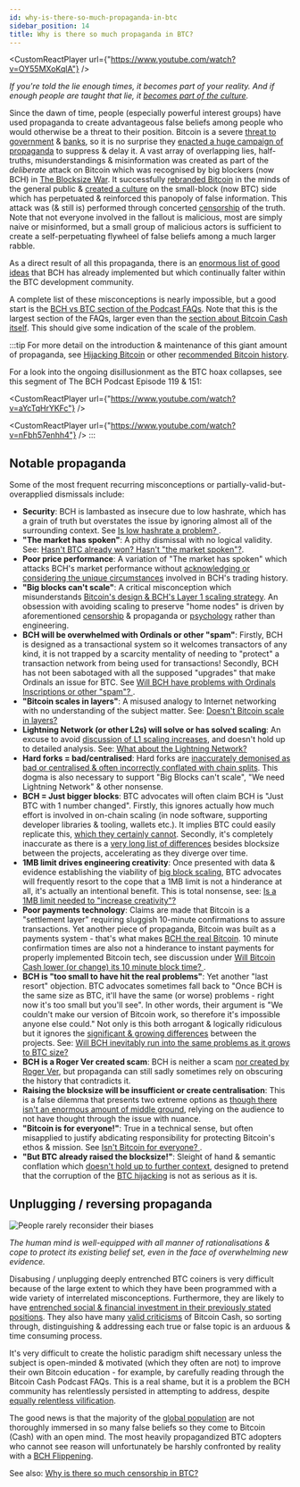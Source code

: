 ```yaml
---
id: why-is-there-so-much-propaganda-in-btc
sidebar_position: 14
title: Why is there so much propaganda in BTC?
---
```




<CustomReactPlayer url={"https://www.youtube.com/watch?v=OY55MXoKqlA"} />

_If you're told the lie enough times, it becomes part of your reality. And if enough people are taught that lie, it [becomes part of the culture](/faqs/Culture/what-is-bitcoin-maximalism)._

Since the dawn of time, people (especially powerful interest groups) have used propaganda to create advantageous false beliefs among people who would otherwise be a threat to their position. Bitcoin is a severe [threat to government](/start#episode-5-of-10-government) & [banks](/start#episode-6-of-10-banks), so it is no surprise they [enacted a huge campaign of propaganda](/start#episode-8-of-10-bitcoin-cash) to suppress & delay it. A vast array of overlapping lies, half-truths, misunderstandings & misinformation was created as part of the *deliberate* attack on Bitcoin which was recognised by big blockers (now BCH) in [The Blocksize War](/start#episode-8-of-10-bitcoin-cash). It successfully [rebranded Bitcoin](/faqs/BCH/will-bitcoin-cash-rebrand) in the minds of the general public & [created a culture](/faqs/Culture/what-is-bitcoin-maximalism#btc-toxic-maximalism) on the small-block (now BTC) side which has perpetuated & reinforced this panopoly of false information. This attack was (& still is) performed through concerted [censorship](/faqs/BCH-vs-BTC/why-is-there-so-much-censorship-in-btc) of the truth. Note that not everyone involved in the fallout is malicious, most are simply naive or misinformed, but a small group of malicious actors is sufficient to create a self-perpetuating flywheel of false beliefs among a much larger rabble.

As a direct result of all this propaganda, there is an [enormous list of good ideas](/faqs/BCH-vs-BTC/why-does-btc-already-have-what-btc-wants) that BCH has already implemented but which continually falter within the BTC development community.

A complete list of these misconceptions is nearly impossible, but a good start is the [BCH vs BTC section of the Podcast FAQs](/faqs#bitcoin-cash-bch-vs-bitcoin-btc). Note that this is the largest section of the FAQs, larger even than the [section about Bitcoin Cash itself](/faqs#bitcoin-cash-bch). This should give some indication of the scale of the problem.

:::tip
For more detail on the introduction & maintenance of this giant amount of propaganda, see [Hijacking Bitcoin](/faqs/Media/what-about-roger-vers-book-hijacking-bitcoin) or other [recommended Bitcoin history](/recommended#history).

For a look into the ongoing disillusionment as the BTC hoax collapses, see this segment of The BCH Podcast Episode 119 & 151:

<CustomReactPlayer url={"https://www.youtube.com/watch?v=aYcTqHrYKFc"} />

<CustomReactPlayer url={"https://www.youtube.com/watch?v=nFbh57enhh4"} />
:::

## Notable propaganda

Some of the most frequent recurring misconceptions or partially-valid-but-overapplied dismissals include:

- **Security**: BCH is lambasted as insecure due to low hashrate, which has a grain of truth but overstates the issue by ignoring almost all of the surrounding context. See [Is low hashrate a problem?
](/faqs/BCH-vs-BTC/is-low-hashrate-a-problem).
- **"The market has spoken"**: A pithy dismissal with no logical validity. See: [Hasn't BTC already won? Hasn't "the market spoken"?](/faqs/BCH-vs-BTC/hasnt-btc-already-won).
- **Poor price performance**: A variation of "The market has spoken" which attacks BCH's market performance without [acknowledging or considering the unique circumstances](/faqs/BCH-vs-BTC/if-bch-is-so-great-why-is-the-price-low) involved in BCH's trading history.
- **"Big blocks can't scale"**: A critical misconception which misunderstands [Bitcoin's design & BCH's Layer 1 scaling strategy](/faqs/Global-Reserve-Currency/can-BCH-technically-scale-to-global-reserve-currency). An obsession with avoiding scaling to preserve "home nodes" is driven by aforementioned [censorship](/faqs/BCH-vs-BTC/why-is-there-so-much-censorship-in-btc) & propaganda or [psychology](/faqs/Global-Reserve-Currency/can-BCH-technically-scale-to-global-reserve-currency#btc-node-operator-psychology) rather than engineering.
- **BCH will be overwhelmed with Ordinals or other "spam"**: Firstly, BCH is designed as a transactional system so it welcomes transactors of any kind, it is not trapped by a scarcity mentality of needing to "protect" a transaction network from being used for transactions! Secondly, BCH has not been sabotaged with all the supposed "upgrades" that make Ordinals an issue for BTC. See [Will BCH have problems with Ordinals Inscriptions or other "spam"?
](/faqs/BCH-vs-BTC/will-bch-have-problems-with-ordinals-or-spam).
- **"Bitcoin scales in layers"**: A misused analogy to Internet networking with no understanding of the subject matter. See: [Doesn't Bitcoin scale in layers?
](/faqs/BCH-vs-BTC/doesnt-bitcoin-scale-in-layers)
- **Lightning Network (or other L2s) will solve or has solved scaling**: An excuse to avoid [discussion of L1 scaling increases](/faqs/Global-Reserve-Currency/can-BCH-technically-scale-to-global-reserve-currency), and doesn't hold up to detailed analysis. See: [What about the Lightning Network?](/faqs/BCH-vs-BTC/what-about-lightning-network)
- **Hard forks = bad/centralised**: Hard forks are [inaccurately demonised as bad or centralised & often incorrectly conflated with chain splits](/faqs/Decentralisation/what-is-a-soft-hard-fork#btc-hard-fork-propaganda). This dogma is also necessary to support "Big Blocks can't scale", "We need Lightning Network" & other nonsense.
- **BCH = Just bigger blocks**: BTC advocates will often claim BCH is "Just BTC with 1 number changed". Firstly, this ignores actually how much effort is involved in on-chain scaling (in node software, supporting developer libraries & tooling, wallets etc.). It implies BTC could easily replicate this, [which they certainly cannot](/faqs/BCH-vs-BTC/what-if-btc-raises-block-size). Secondly, it's completely inaccurate as there is a [very long list of differences](/faqs/BCH-vs-BTC/is-bch-just-btc-with-larger-blocks) besides blocksize between the projects, accelerating as they diverge over time.
- **1MB limit drives engineering creativity**: Once presented with data & evidence establishing the viability of [big block scaling](/faqs/Global-Reserve-Currency/can-BCH-technically-scale-to-global-reserve-currency), BTC advocates will frequently resort to the cope that a 1MB limit is not a hinderance at all, it's actually an intentional benefit. This is total nonsense, see: [Is a 1MB limit needed to "increase creativity"?](/faqs/BCH-vs-BTC/is-a-1MB-limit-needed-to-increase-creativity)
- **Poor payments technology**: Claims are made that Bitcoin is a "settlement layer" requiring sluggish 10-minute confirmations to assure transactions. Yet another piece of propaganda, Bitcoin was built as a payments system - that's what makes [BCH the real Bitcoin](/faqs/BCH-vs-BTC/is-bch-the-real-bitcoin). 10 minute confirmation times are also not a hinderance to instant payments for properly implemented Bitcoin tech, see discussion under [Will Bitcoin Cash lower (or change) its 10 minute block time?
](/faqs/BCH/will-BCH-lower-or-change-its-10-minute-block-time#importance-of-confirmations).
- **BCH is "too small to have hit the real problems"**: Yet another "last resort" objection. BTC advocates sometimes fall back to "Once BCH is the same size as BTC, it'll have the same (or worse) problems - right now it's too small but you'll see". In other words, their argument is "We couldn't make our version of Bitcoin work, so therefore it's impossible anyone else could." Not only is this both arrogant & logically ridiculous but it ignores the [significant & growing differences](/faqs/BCH-vs-BTC/is-bch-just-btc-with-larger-blocks) between the projects. See: [Will BCH inevitably run into the same problems as it grows to BTC size?](/faqs/BCH-vs-BTC/will-BCH-inevitably-run-into-BTC-problems-at-scale)
- **BCH is a Roger Ver created scam**: BCH is neither a scam [nor created by Roger Ver](/faqs/BCH/who-created-bitcoin-cash), but propaganda can still sadly sometimes rely on obscuring the history that contradicts it.
- **Raising the blocksize will be insufficient or create centralisation**: This is a false dilemma that presents two extreme options as [though there isn't an enormous amount of middle ground](/faqs/BCH-vs-BTC/wont-large-blocks-be-insufficient-or-centralised), relying on the audience to not have thought through the issue with nuance.
- **"Bitcoin is for everyone!"**: True in a technical sense, but often misapplied to justify abdicating responsibility for protecting Bitcoin's ethos & mission. See [Isn't Bitcoin for everyone?
](/faqs/BCH-vs-BTC/isnt-bitcoin-for-everyone).
- **"But BTC already raised the blocksize!"**: Sleight of hand & semantic conflation which [doesn't hold up to further context](/faqs/BCH-vs-BTC/didnt-btc-already-increase-the-blocksize), designed to pretend that the corruption of the [BTC hijacking](/faqs/Media/what-about-roger-vers-book-hijacking-bitcoin) is not as serious as it is.

## Unplugging / reversing propaganda

<img src={reconsiderUrl} alt="People rarely reconsider their biases" />

_The human mind is well-equipped with all manner of rationalisations & cope to protect its existing belief set, even in the face of overwhelming new evidence._

Disabusing / unplugging deeply entrenched BTC coiners is very difficult because of the large extent to which they have been programmed with a wide variety of interrelated misconceptions. Furthermore, they are likely to have [entrenched social & financial investment in their previously stated positions](/faqs/Cryptocurrency/why-are-cryptocurrencies-tribal). They also have many [valid criticisms](/faqs/BCH/why-not-bitcoin-cash) of Bitcoin Cash, so sorting through, distinguishing & addressing each true or false topic is an arduous & time consuming process.

It's very difficult to create the holistic paradigm shift necessary unless the subject is open-minded & motivated (which they often are not) to improve their own Bitcoin education - for example, by carefully reading through the Bitcoin Cash Podcast FAQs. This is a real shame, but it is a problem the BCH community has relentlessly persisted in attempting to address, despite [equally relentless vilification](/faqs/BCH-vs-BTC/why-do-btc-coiners-have-such-a-specific-vendetta-against-bch). 

The good news is that the majority of the [global population](/faqs/Global-Reserve-Currency/what-do-you-mean-global-reserve-currency) are not thoroughly immersed in so many false beliefs so they come to Bitcoin (Cash) with an open mind. The most heavily propagandized BTC adopters who cannot see reason will unfortunately be harshly confronted by reality with a [BCH Flippening](/faqs/BCH-vs-BTC/can-bch-flip-btc).

See also: [Why is there so much censorship in BTC?](/faqs/BCH-vs-BTC/why-is-there-so-much-censorship-in-btc)


